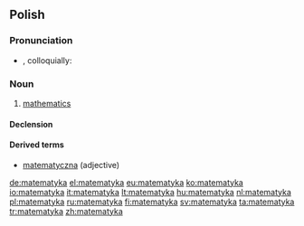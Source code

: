 ==Polish==

===Pronunciation===
* {{IPA|[matɛˈmatɨka]|lang=pl}}, colloquially: {{IPAchar|[matɛmaˈtɨka]}}

===Noun===
{{infl|pl|noun|g=f}}

# [[mathematics]]

====Declension====
{{pl-decl-noun
|matematyka|matematyki
|matematyki|matematyk
|matematyce|matematykom
|matematykę|matematyki
|matematyką|matematykami
|matematyce|matematykach
|matematyko|matematyki
}}

====Derived terms====
* [[matematyczna]] (adjective)

[[de:matematyka]]
[[el:matematyka]]
[[eu:matematyka]]
[[ko:matematyka]]
[[io:matematyka]]
[[it:matematyka]]
[[lt:matematyka]]
[[hu:matematyka]]
[[nl:matematyka]]
[[pl:matematyka]]
[[ru:matematyka]]
[[fi:matematyka]]
[[sv:matematyka]]
[[ta:matematyka]]
[[tr:matematyka]]
[[zh:matematyka]]